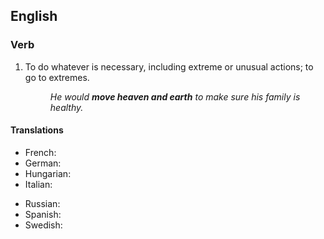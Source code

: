 ==English==

===Verb===
{{head|en|verb}}

# {{lb|en|idiomatic}} To do whatever is necessary, including extreme or unusual actions; to go to extremes.
#: ''He would '''move heaven and earth''' to make sure his family is healthy.''

====Translations====
{{trans-top|to go to extreme lengths}}
* French: {{t+|fr|remuer ciel et terre}}
* German: {{t+|de|Himmel und Hölle in Bewegung setzen}}
* Hungarian: {{t|hu|eget-földet megmozgat}}
* Italian: {{t|it|muovere cielo e terra}}
{{trans-mid}}
* Russian: {{t|ru|сверну́ть го́ры|pf}} {{qualifier|move mountains}}
* Spanish: {{t|es|mover cielo y tierra}}
* Swedish: {{t|sv|röra upp himmel och jord}}
{{trans-bottom}}